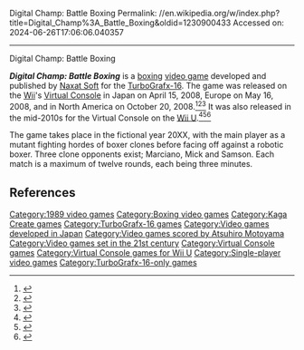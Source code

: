 Digital Champ: Battle Boxing
Permalink: //en.wikipedia.org/w/index.php?title=Digital_Champ%3A_Battle_Boxing&oldid=1230900433
Accessed on: 2024-06-26T17:06:06.040357



------
Digital Champ: Battle Boxing
{{Short description|1989 boxing video game}}

{{Use mdy dates|date=June 2024}}{{Infobox video game
| title = 
| image = Digital_Champ.webp
| caption = Title screen
| developer = [[Naxat Soft]]
| released = {{vgrelease|JP|October 13, 1989}}
| genre = [[Sports game|Sports]]
| modes = [[Single-player video game|Single-player]]
| platforms = [[TurboGrafx-16]]
| publisher = Naxat Soft
}}

'''''Digital Champ: Battle Boxing''''' is a [[boxing]] [[video game]] developed and published by [[Naxat Soft]] for the [[TurboGrafx-16]]. The game was released on the [[Wii]]'s [[Virtual Console]] in Japan on April 15, 2008, Europe on May 16, 2008, and in North America on October 20, 2008.<ref>{{cite news|title=Two WiiWare Games and Two Virtual Console Games Added to Wii Shop Channel|url=https://www.nintendo.com/whatsnew/detail/5eE1cnzPq40kQN4Gey4GeIRdIUlrEX8a|publisher=Nintendo of America|date=2008-10-20|accessdate=2008-10-22}}</ref><ref>{{Cite web|url=https://www.nintendo.co.jp/wii/vc/software/07.html|title = Wii &#124; Virtual Console バーチャルコンソール}}</ref><ref>{{Cite web|url=https://www.nintendo.com/games/detail/KKqOWu8cRXvhlrPHr-jodd1NOGiRs9mV|title = Nintendo - Official Site - Video Game Consoles, Games - Nintendo - Official Site}}</ref> It was also released in the mid-2010s for the Virtual Console on the [[Wii U]].<ref>{{Cite web|url=https://www.nintendo.co.jp/titles/20010000011507|title=デジタルチャンプ &#124; Wii U &#124; 任天堂}}</ref><ref>{{Cite web|url=https://www.nintendo.com/games/detail/digital-champ-battle-boxing-wii-u|title = Digital Champ Battle Boxing for Wii U - Nintendo Game Details}}</ref><ref>{{Cite web|url=https://www.nintendo.co.uk/Games/TurboGrafx/Digital-Champ-1302273.html#Overview|title = Digital Champ}}</ref>

The game takes place in the fictional year 20XX, with the main player as a mutant fighting hordes of boxer clones before facing off against a robotic boxer. Three clone opponents exist; Marciano, Mick and Samson. Each match is a maximum of twelve rounds, each being three minutes.

==References==
{{Reflist}}

[[Category:1989 video games]]
[[Category:Boxing video games]]
[[Category:Kaga Create games]]
[[Category:TurboGrafx-16 games]]
[[Category:Video games developed in Japan]]
[[Category:Video games scored by Atsuhiro Motoyama]]
[[Category:Video games set in the 21st century]]
[[Category:Virtual Console games]]
[[Category:Virtual Console games for Wii U]]
[[Category:Single-player video games]]


{{boxing-videogame-stub}}
[[Category:TurboGrafx-16-only games]]